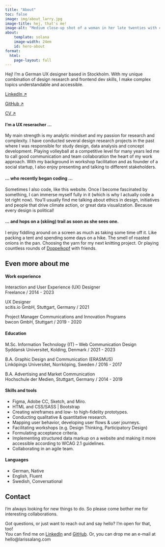 ```yaml
---
title: "About"
toc: false
image: img/about_larry.jpg
image-title: hej, that's me!
image-alt: "Medium close-up shot of a woman in her late twenties with curly hair and a headband, looking into the lens and smiling"
about:
    template: solana
    image-width: 24em
    id: hero-about
format:
  html: 
    page-layout: full
---
```

::: {#hero-about .text-large}
<iconify-icon icon="solar:chat-dots-bold" id="about-dots" width="1em"></iconify-icon> Hej! I’m a German UX designer based in Stockholm. With my unique combination of design research and frontend dev skills, I make complex topics understandable and accessible.

::: {.button-about}
[LinkedIn &#x2197;](https://www.linkedin.com/in/larissalang/){.btn .btn-outline-primary .btn-lg .btn role="button"}

[GitHub &#x2197;](https://github.com/lalarus){.btn .btn-outline-primary .btn-lg .btn role="button"}

<!-- target="_blank" opens internal link in a new window -->
[CV &#x2197;](documents/CV-larissalang-web.pdf){.btn .btn-outline-primary .btn-lg .btn role="button" target="_blank"}
:::
:::


:::: {.grid #text-about-1}
::: {.g-col-12 .g-col-md-7}
#### [I'm a UX reseracher ...]{.highlight2 .italics} 
My main strength is my [analytic]{.highlight3} mindset and my passion for research and complexity. I have conducted several design research projects in the past where I was responsible for study design, data analysis and concept development. Playing volleyball at a competitive level for many years led me to call good communication and [team collaboration]{.highlight3} the heart of my work approach. With my background in [workshop facilitation]{.highlight3} and as [founder of a social startup]{.highlight3}, I also enjoy presenting and talking to different stakeholders.
:::

::: { .g-col-12 .g-col-md-7 .g-start-md-6 style="grid-row: 2"}
#### [... who recently began coding ...]{.highlight2 .italics}
Sometimes I also [code]{.highlight3}, like this website. Once I become fascinated by something, I can immerse myself fully in it (which is why I actually code a lot right now). You’ll usually find me talking about ethics in design, initiatives and people that drive climate action, or great data visualization. Because every design is political!
:::

::: {.g-col-12 .g-col-md-7 .g-start-md-2 style="grid-row: 3"}
#### [... and hops on a (skiing) trail as soon as she sees one.]{.highlight2 .italics}
I enjoy fiddling around on a screen as much as taking some time off it. Like [packing a tent]{.highlight3} and spending some days on a hike. The smell of [roasted onions]{.highlight3} in the pan. Choosing the yarn for my next [knitting]{.highlight3} project. Or playing countless rounds of [Doppelkopf](https://en.wikipedia.org/wiki/Doppelkopf) with friends.
:::
::::

<!--
With my interdisciplinary background in human-computer interaction and branding 
### Who am I? 
### What do I specialize in?
### What is my main strength?
-->


## Even more about me {#text-about-2}

:::: {.grid #workedu}
::: {.g-col-12 .g-col-sm-6 #work-experience}
#### Work experience  
Interaction and User Experience (UX) Designer <br>
[Freelance / 2014 - 2023]{.lighter}

UX Designer <br>
[scitis.io GmbH, Stuttgart, Germany / 2021]{.lighter}

Project Manager Communications and Innovation Programs <br>
[bwcon GmbH, Stuttgart / 2019 - 2020]{.lighter}
:::

::: {.g-col-12 .g-col-sm-6 #education}
#### Education
M.Sc. Information Technology (IT) – Web Communication Design <br>
[Syddansk Universitet, Kolding, Denmark / 2021 - 2023]{.lighter}

B.A. Graphic Design and Communication (ERASMUS) <br>
[Linköpings Universitet, Norrköping, Sweden / 2016 - 2017]{.lighter}

B.A. Advertising and Market Communication <br>
[Hochschule der Medien, Stuttgart, Germany / 2014 - 2019]{.lighter}
:::
::::

:::: {.grid #skillslang}
::: {.g-col-12 .g-col-sm-6 #skills}
#### Skills and tools
- Figma, Adobe CC, Sketch, and Miro.
- HTML and CSS/SASS | Bootstrap
- Creating wireframes and low- to high-fidelity prototypes.
- Conducting qualitative & quantitative research.
- Mapping user behavior, developing user flows & user journeys.
- Facilitating workshops (e.g. Design Thinking, Participatory Design)
- Formulating acceptance criteria.
- Implementing structured data markup on a website and making it more accessible according to WCAG 2.1 guidelines.
- Collaborating in an agile team.
:::


::: {.g-col-12 .g-col-sm-6 #languages}
#### Languages
- German, [Native]{.lighter} <br>
- English, [Fluent]{.lighter} <br>
- Swedish, [Conversational]{.lighter} <br>
:::

::::



:::: {#about-contact}
## Contact <iconify-icon icon="fa-solid:certificate" id="contact-certificate" width="0.75em"></iconify-icon>
I’m always looking for new things to do. So please come bother me for interesting collaborations.

Got questions, or just want to reach out and say hello? I'm open for that, too! <br>
You can find me on <iconify-icon icon="ph:linkedin-logo-light" id="contact-linkedin" width="1.6em"></iconify-icon> [LinkedIn](https://www.linkedin.com/in/larissalang/) and <iconify-icon icon="ph:github-logo-light" id="contact-github" width="1.4em"></iconify-icon> [GitHub](https://github.com/lalarus).
Or, you can drop me an e-mail at [hello@larissalang.com]{.bolder}
::::

<!-- adds a whitespace of 50px in the bottom of the page
so the 'back to top' button won't cover up any content -->
:::: {.filler}
::::